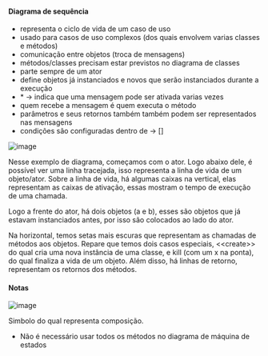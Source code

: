 






#### Diagrama de sequência

-   representa o ciclo de vida de um caso de uso
-   usado para casos de uso complexos (dos quais envolvem varias classes
    e métodos)
-   comunicação entre objetos (troca de mensagens)
-   métodos/classes precisam estar previstos no diagrama de classes
-   parte sempre de um ator
-   define objetos já instanciados e novos que serão instanciados
    durante a execução
-   \* → indica que uma mensagem pode ser ativada varias vezes
-   quem recebe a mensagem é quem executa o método
-   parâmetros e seus retornos também também podem ser representados nas
    mensagens
-   condições são configuradas dentro de → \[\]

![image](image_281.png)

Nesse exemplo de diagrama, começamos com o ator. Logo abaixo dele, é
possível ver uma linha tracejada, isso representa a linha de vida de um
objeto/ator. Sobre a linha de vida, há algumas caixas na vertical, elas
representam as caixas de ativação, essas mostram o tempo de execução de
uma chamada.

Logo a frente do ator, há dois objetos (a e b), esses são objetos que já
estavam instanciados antes, por isso são colocados ao lado do ator.

Na horizontal, temos setas mais escuras que representam as chamadas de
métodos aos objetos. Repare que temos dois casos especiais,
\<\<create\>\> do qual cria uma nova instância de uma classe, e kill
(com um x na ponta), do qual finaliza a vida de um objeto. Além disso,
há linhas de retorno, representam os retornos dos métodos.








#### Notas

![image](image_282.png)

Simbolo do qual representa composição.

-   Não é necessário usar todos os métodos no diagrama de máquina de
    estados


